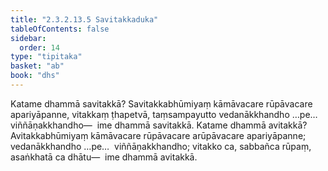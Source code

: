 ```yaml
---
title: "2.3.2.13.5 Savitakkaduka"
tableOfContents: false
sidebar:
  order: 14
type: "tipitaka"
basket: "ab"
book: "dhs"
---
```



<DynamicBreadcrumb />

<Division number="1275" book="dhs" bookNo="29" page="252">

<Paragraph number="1976" book="dhs">
Katame dhammā savitakkā? Savitakkabhūmiyaṃ kāmāvacare rūpāvacare apariyāpanne, vitakkaṃ ṭhapetvā, taṃsampayutto vedanākkhandho …pe…  viññāṇakkhandho—  ime dhammā savitakkā.
</Paragraph>

</Division>
<Division number="1276" book="dhs" bookNo="29" page="252">

<Paragraph number="1977" book="dhs">
Katame dhammā avitakkā? Avitakkabhūmiyaṃ kāmāvacare rūpāvacare arūpāvacare apariyāpanne; vedanākkhandho …pe…  viññāṇakkhandho; vitakko ca, sabbañca rūpaṃ, asaṅkhatā ca dhātu—  ime dhammā avitakkā.
</Paragraph>
</Division>